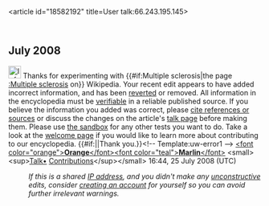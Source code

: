 <article id="18582192" title=User talk:66.243.195.145>
	<talkpage id="18582192" title="User talk:66.243.195.145">
== July 2008 ==
[[Image:Information.svg|25px]] Thanks for experimenting with {{#if:Multiple sclerosis|the page [[:Multiple sclerosis]] on}} Wikipedia.  Your recent edit appears to have added incorrect information, and has been [[Help:Reverting|reverted]] or removed.  All information in the encyclopedia must be [[Wikipedia:Verifiability|verifiable]] in a reliable published source.  If you believe the information you added was correct, please [[Wikipedia:Citing sources|cite references or sources]] or discuss the changes on the article's [[Wikipedia:Talk page guidelines|talk page]] before making them.  Please use [[Wikipedia:Sandbox|the sandbox]] for any other tests you want to do.  Take a look at the [[Wikipedia:Welcoming committee/Welcome to Wikipedia|welcome page]] if you would like to learn more about contributing to our encyclopedia. {{#if:|{{{2}}}|Thank you.}}&lt;!-- Template:uw-error1 --&gt; [[User:Orangemarlin|&lt;font color=&quot;orange&quot;&gt;'''Orange'''&lt;/font&gt;&lt;font color=&quot;teal&quot;&gt;'''Marlin'''&lt;/font&gt;]] &lt;small&gt;&lt;sup&gt;[[User talk:Orangemarlin|Talk•]] [[Special:Contributions/Orangemarlin|Contributions]]&lt;/sup&gt;&lt;/small&gt; 16:44, 25 July 2008 (UTC)
:''If this is a shared [[IP address]], and you didn't make any [[Wikipedia:vandalism|unconstructive]] edits, consider [[Wikipedia:Why create an account?|creating an account]] for yourself so you can avoid further irrelevant warnings.''
	</talkpage>
</article>